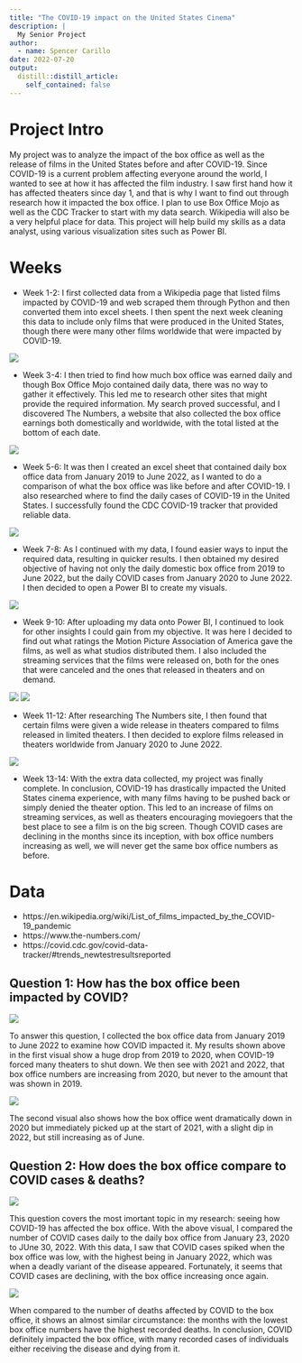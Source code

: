 ```yaml
---
title: "The COVID-19 impact on the United States Cinema"
description: |
  My Senior Project
author:
  - name: Spencer Carillo
date: 2022-07-20
output:
  distill::distill_article:
    self_contained: false
---
```


# Project Intro
My project was to analyze the impact of the box office as well as the release of films in the United States before and after COVID-19. Since COVID-19 is a current problem affecting everyone around the world, I wanted to see at how it has affected the film industry. I saw first hand how it has affected theaters since day 1, and that is why I want to find out through research how it impacted the box office. I plan to use Box Office Mojo as well as the CDC Tracker to start with my data search. Wikipedia will also be a very helpful place for data. This project will help build my skills as a data analyst, using various visualization sites such as Power BI.

# Weeks
- Week 1-2: I first collected data from a Wikipedia page that listed films impacted by COVID-19 and web scraped them through Python and then converted them into excel sheets. I then spent the next week cleaning this data to include only films that were produced in the United States, though there were many other films worldwide that were impacted by COVID-19.

![](filmsimpact.PNG)

- Week 3-4: I then tried to find how much box office was earned daily and though Box Office Mojo contained daily data, there was no way to gather it effectively. This led me to research other sites that might provide the required information. My search proved successful, and I discovered The Numbers, a website that also collected the box office earnings both domestically and worldwide, with the total listed at the bottom of each date.

![](numbers.PNG)

- Week 5-6: It was then I created an excel sheet that contained daily box office data from January 2019 to June 2022, as I wanted to do a comparison of what the box office was like before and after COVID-19. I also researched where to find the daily cases of COVID-19 in the United States. I successfully found the CDC COVID-19 tracker that provided reliable data.

![](box_office.PNG)

- Week 7-8: As I continued with my data, I found easier ways to input the required data, resulting in quicker results. I then obtained my desired objective of having not only the daily domestic box office from 2019 to June 2022, but the daily COVID cases from January 2020 to June 2022. I then decided to open a Power BI to create my visuals.

![](covid.PNG)

- Week 9-10: After uploading my data onto Power BI, I continued to look for other insights I could gain from my objective. It was here I decided to find out what ratings the Motion Picture Association of America gave the films, as well as what studios distributed them. I also included the streaming services that the films were released on, both for the ones that were canceled and the ones that released in theaters and on demand.

![](cancelled.PNG)
![](vod.PNG)

- Week 11-12: After researching The Numbers site, I then found that certain films were given a wide release in theaters compared to films released in limited theaters. I then decided to explore films released in theaters worldwide from January 2020 to June 2022.

![](wide.PNG)

- Week 13-14: With the extra data collected, my project was finally complete. In conclusion, COVID-19 has drastically impacted the United States cinema experience, with many films having to be pushed back or simply denied the theater option. This led to an increase of films on streaming services, as well as theaters encouraging moviegoers that the best place to see a film is on the big screen. Though COVID cases are declining in the months since its inception, with box office numbers increasing as well, we will never get the same box office numbers as before. 

# Data

- https://en.wikipedia.org/wiki/List_of_films_impacted_by_the_COVID-19_pandemic
- https://www.the-numbers.com/
- https://covid.cdc.gov/covid-data-tracker/#trends_newtestresultsreported

## Question 1: How has the box office been impacted by COVID?

![](2019-2022.PNG)

To answer this question, I collected the box office data from January 2019 to June 2022 to examine how COVID impacted it. My results shown above in the first visual show a huge drop from 2019 to 2020, when COVID-19 forced many theaters to shut down. We then see with 2021 and 2022, that box office numbers are increasing from 2020, but never to the amount that was shown in 2019.

![](2020-2022.PNG)

The second visual also shows how the box office went dramatically down in 2020 but immediately picked up at the start of 2021, with a slight dip in 2022, but still increasing as of June.

## Question 2: How does the box office compare to COVID cases & deaths?

![](BvC.PNG)

This question covers the most imortant topic in my research: seeing how COVID-19 has affected the box office. With the above visual, I compared the number of COVID cases daily to the daily box office from January 23, 2020 to JUne 30, 2022. With this data, I saw that COVID cases spiked when the box office was low, with the highest being in January 2022, which was when a deadly variant of the disease appeared. Fortunately, it seems that COVID cases are declining, with the box office increasing once again.

![](BvC2.PNG)

When compared to the number of deaths affected by COVID to the box office, it shows an almost similar circumstance: the months with the lowest box office numbers have the highest recorded deaths. In conclusion, COVID definitely impacted the box office, with many recorded cases of individuals either receiving the disease and dying from it. 